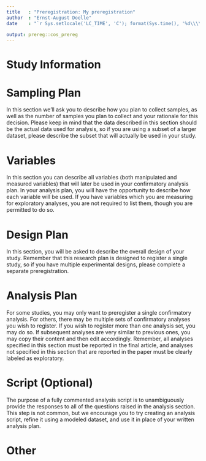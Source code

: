 ```yaml
---
title   : "Preregistration: My preregistration"
author  : "Ernst-August Doelle"
date    : "`r Sys.setlocale('LC_TIME', 'C'); format(Sys.time(), '%d\\\\. %B %Y')`"

output: prereg::cos_prereg
---
```


# Study Information

\Question{Title}{Provide the working title of your study. It may be the same title that you submit for publication of your final manuscript, but it is not a requirement.}
\Answer{`r gsub("Preregistration: ", "", rmarkdown::metadata$title)`}


\Question{Research questions}{Please list each research question included in this study.}
\Answer{}


\Question{Hypotheses}{For each of the research question listed in the previous section, provide one or multiple specific and testable hypotheses. Please state if the hypotheses are directional or non-directional. If directional, state the direction. A predicted effect is also appropriate here.}
\Answer{}


# Sampling Plan

In this section we'll ask you to describe how you plan to collect samples, as well as the number of samples you plan to collect and your rationale for this decision. Please keep in mind that the data described in this section should be the actual data used for analysis, so if you are using a subset of a larger dataset, please describe the subset that will actually be used in your study.


\Question{Existing data}{Preregistration is designed to make clear the distinction between confirmatory tests, specified prior to seeing the data, and exploratory analyses conducted after observing the data. Therefore, creating a research plan in which existing data will be used presents uniQuestion challenges. Please select the description that best describes your situation. Please do not hesitate to contact us if you have Questionstions about how to answer this Questionstion (prereg@cos.io).}

\Answer{\textbf{Registration prior to creation of data}. As of the date of submission of this research plan for preregistration, the data have not yet been collected, created, or realized.}
\Answer{\textbf{Registration prior to any human observation of the data}. As of the date of submission, the data exist but have not yet been quantified, constructed, observed, or reported by anyone---including individuals that are not associated with the proposed study. Examples include museum specimens that have not been measured and data that have been collected by non-human collectors and are inaccessible.}
\Answer{\textbf{Registration prior to accessing the data}. As of the date of submission, the data exist, but have not been accessed by you or your collaborators. Commonly, this includes data that has been collected by another researcher or institution.
Registration prior to analysis of the data: As of the date of submission, the data exist and you have accessed it, though no analysis has been conducted related to the research plan (including calculation of summary statistics). A common situation for this scenario when a large dataset exists that is used for many different studies over time, or when a data set is randomly split into a sample for exploratory analyses, and the other section of data is reserved for later confirmatory data analysis.}
\Answer{\textbf{Registration following analysis of the data}. As of the date of submission, you have accessed and analyzed some of the data relevant to the research plan. This includes preliminary analysis of variables, calculation of descriptive statistics, and observation of data distributions. Studies that fall into this category are ineligible for the Pre-Reg Challenge. Please contact us (prereg@cos.io) and we will be happy to help you.}


\Question{Explanation of existing data}{If you indicate that you will be using some data that already exist in this study, please describe the steps you have taken to assure that you are unaware of any patterns or summary statistics in the data. This may include an explanation of how access to the data has been limited, who has observed the data, or how you have avoided observing any analysis of the specific data you will use in your study. The purpose of this Questionstion is to assure that the line between confirmatory and exploratory analysis is clear.}
\Answer{}


\Question{Data collection procedures}{Please describe the process by which you will collect your data. If you are using human subjects, this should include the population from which you obtain subjects, recruitment efforts, payment for participation, how subjects will be selected for eligibility from the initial pool (e.g. inclusion and exclusion rules), and your study timeline. For studies that don't include human subjects, include information about how you will collect samples, duration of data gathering efforts, source or location of samples, or batch numbers you will use.}
\Answer{}


\Question{Sample size}{Describe the sample size of your study. How many units will be analyzed in the study? This could be the number of people, birds, classrooms, plots, interactions, or countries included. If the units are not individuals, then describe the size requirements for each unit. If you are using a clustered or multilevel design, how many units are you collecting at each level of the analysis?}
\Answer{}


\Question{Sample size rationale}{This could include a power analysis or an arbitrary constraint such as time, money, or personnel.}
\Answer{}


\Question{Stopping rule}{If your data collection procedures do not give you full control over your exact sample size, specify how you will decide when to terminate your data collection.}
\Answer{}


# Variables

In this section you can describe all variables (both manipulated and measured variables) that will later be used in your confirmatory analysis plan. In your analysis plan, you will have the opportunity to describe how each variable will be used. If you have variables which you are measuring for exploratory analyses, you are not required to list them, though you are permitted to do so.


\Question{Manipulated variables}{Describe all variables you plan to manipulate and the levels or treatment arms of each variable. For observational studies and meta-analyses, simply state that this is not applicable.}
\Answer{}


\Question{Measured variables}{Describe each variable that you will measure. This will include outcome measures, as well as any predictors or covariates that you will measure. You do not need to include any variables that you plan on collecting if they are not going to be included in the confirmatory analyses of this study.}
\Answer{}


\Question{Indices}{If any measurements are  going to be combined into an index (or even a mean), what measures will you use and how will they be combined? Include either a formula or a precise description of your method. If your are using a more complicated statistical method to combine measures (e.g. a factor analysis), you can note that here but describe the exact method in the analysis plan section.}
\Answer{}


# Design Plan

In this section, you will be asked to describe the overall design of your study. Remember that this research plan is designed to register a single study, so if you have multiple experimental designs, please complete a separate preregistration.

\Question{Study type}{}

\Answer{\textbf{Experiment}. A researcher randomly assigns treatments to study subjects, this includes field or lab experiments. This is also known as an intervention experiment and includes randomized controlled trials.}
\Answer{\textbf{Observational Study}. Data is collected from study subjects that are not randomly assigned to a treatment. This includes surveys, natural experiments, and regression discontinuity designs.}
\Answer{\textbf{Meta-Analysis}. A systematic review of published studies.}
\Answer{\textbf{Other}. Please explain.}


\Question{Blinding}{Blinding describes who is aware of the experimental manipulations within a study. Mark all that apply.}

\Answer{No blinding is involved in this study.}
\Answer{For studies that involve human subjects, they will not know the treatment group to which they have been assigned.}
\Answer{Personnel who interact directly with the study subjects (either human or non-human subjects) will not be aware of the assigned treatments.}
\Answer{Personnel who analyze the data collected from the study are not aware of the treatment applied to any given group.}


\Question{Study design}{Describe your study design. Examples include two-group, factorial, randomized block, and repeated measures. Is it a between (unpaired), within-subject (paired), or mixed design? Describe any counterbalancing required. Typical study designs for observation studies include cohort, cross sectional, and case-control studies.}
\Answer{}


\Question{Randomization}{If you are doing a randomized study, how will you randomize, and at what level?}
\Answer{}


# Analysis Plan

For some studies, you may only want to preregister a single confirmatory analysis. For others, there may be multiple sets of confirmatory analyses you wish to register. If you wish to register more than one analysis set, you may do so. If subsequent analyses are very similar to previous ones, you may copy their content and then edit accordingly. Remember, all analyses specified in this section must be reported in the final article, and analyses not specified in this section that are reported in the paper must be clearly labeled as exploratory.

<!--
*To help you keep track of multiple analyses, you may label each for your reference.*
-->

\Question{Statistical models}{What statistical model(s) will you use to test your hypothesis(ses)? Please include the type of model (e.g. ANOVA, regression, SEM, etc.) as well as the specification of the model (i.e. what variables will be included). Refer to the *variables* section and include the manipulated or measured variables in the description of the predictors, outcomes, and relevant covariates for the analysis.}
\Answer{}


\Question{Transformations}{If you plan on transforming, centering, recoding the data, or will require a coding scheme for categorical variables, please describe that process.}
\Answer{No analysed variable will be transformed.}


\Question{Follow-up analyses}{If not specified previously, will you be conducting any confirmatory analyses to follow up on effects in your statistical model, such as subgroup analyses, pairwise or complex contrasts, or follow-up tests from interactions. Remember that any analyses not specified in this research plan must be noted as exploratory.}
\Answer{}


\Question{Inference criteria}{What criteria will you use to make inferences? Please describe the information you'll use (e.g. p-values, bayes factors, specific model fit indices), as well as cut-off criterion, where appropriate. Will you be using one or two tailed tests for each of your analyses? If you are comparing multiple conditions or testing multiple hypotheses, will you account for this?}
\Answer{}


\Question{Data exclusion}{How will you determine what data or samples, if any, to exclude from your analyses? How will outliers be handled?}
\Answer{}


\Question{Missing data}{How will you deal with incomplete or missing data?}
\Answer{}


\Question{Assumptions (optional)}{If you are planning on testing the assumptions of the statistical tests included in your analysis plan, which assumptions will you test, how will you test them, what criteria will you use to make decisions based on that test, and what alternative statistical tests will you use? This may be an item where a decision tree could be helpful to plan and communicate the possibilities.}
\Answer{}


# Script (Optional) 

The purpose of a fully commented analysis script is to unambiguously provide the responses to all of the questions raised in the analysis section. This step is not common, but we encourage you to try creating an analysis script, refine it using a modeled dataset, and use it in place of your written analysis plan.

\Question{Analysis scripts (Optional)}{Upload an analysis script with clear comments. This optional step is helpful in order to create a process that is completely transparent and increase the likelihood that your analysis can be replicated. We recommend that you run the code on a simulated dataset in order to check that it will run without errors.}
\Answer{}


# Other

\Question{Other (Optional)}{If there is any additional information that you feel needs to be included in your preregistration, please enter it here.}
\Answer{}
